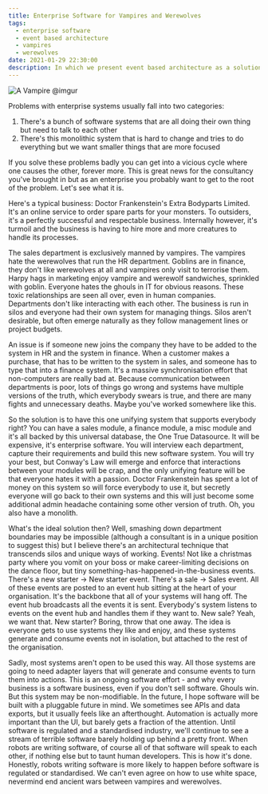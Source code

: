 ```yaml
---
title: Enterprise Software for Vampires and Werewolves
tags:
  - enterprise software
  - event based architecture
  - vampires
  - werewolves
date: 2021-01-29 22:30:00
description: In which we present event based architecture as a solution to (and cause of) all of your enterprise software woes.
---
```


![A Vampire @imgur](https://i.imgur.com/VDSeZZ9.jpg "A Vampire @imgur")

Problems with enterprise systems usually fall into two categories:

1. There's a bunch of software systems that are all doing their own thing but need to talk to each other
2. There's this monolithic system that is hard to change and tries to do everything but we want smaller things that are more focused

If you solve these problems badly you can get into a vicious cycle where one causes the other, forever more. This is great news for the consultancy you've brought in but as an enterprise you probably want to get to the root of the problem. Let's see what it is.

Here's a typical business: Doctor Frankenstein's Extra Bodyparts Limited. It's an online service to order spare parts for your monsters. To outsiders, it's a perfectly successful and respectable business. Internally however, it's turmoil and the business is having to hire more and more creatures to handle its processes.

The sales department is exclusively manned by vampires. The vampires hate the werewolves that run the HR department. Goblins are in finance, they don't like werewolves at all and vampires only visit to terrorise them. Harpy hags in marketing enjoy vampire and werewolf sandwiches, sprinkled with goblin. Everyone hates the ghouls in IT for obvious reasons. These toxic relationships are seen all over, even in human companies. Departments don't like interacting with each other. The business is run in silos and everyone had their own system for managing things. Silos aren't desirable, but often emerge naturally as they follow management lines or project budgets.

An issue is if someone new joins the company they have to be added to the system in HR and the system in finance. When a customer makes a purchase, that has to be written to the system in sales, and someone has to type that into a finance system. It's a massive synchronisation effort that non-computers are really bad at. Because communication between departments is poor, lots of things go wrong and systems have multiple versions of the truth, which everybody swears is true, and there are many fights and unnecessary deaths. Maybe you've worked somewhere like this.

So the solution is to have this one unifying system that supports everybody right? You can have a sales module, a finance module, a misc module and it's all backed by this universal database, the One True Datasource. It will be expensive, it's enterprise software. You will interview each department, capture their requirements and build this new software system. You will try your best, but Conway's Law will emerge and enforce that interactions between your modules will be crap, and the only unifying feature will be that everyone hates it with a passion. Doctor Frankenstein has spent a lot of money on this system so will force everybody to use it, but secretly everyone will go back to their own systems and this will just become some additional admin headache containing some other version of truth. Oh, you also have a monolith.

What's the ideal solution then? Well, smashing down department boundaries may be impossible (although a consultant is in a unique position to suggest this) but I believe there's an architectural technique that transcends silos and unique ways of working. Events! Not like a christmas party where you vomit on your boss or make career-limiting decisions on the dance floor, but tiny something-has-happened-in-the-business events. There's a new starter -> New starter event. There's a sale -> Sales event. All of these events are posted to an event hub sitting at the heart of your organisation. It's the backbone that all of your systems will hang off. The event hub broadcasts all the events it is sent. Everybody's system listens to events on the event hub and handles them if they want to. New sale? Yeah, we want that. New starter? Boring, throw that one away. The idea is everyone gets to use systems they like and enjoy, and these systems generate and consume events not in isolation, but attached to the rest of the organisation.

Sadly, most systems aren't open to be used this way. All those systems are going to need adapter layers that will generate and consume events to turn them into actions. This is an ongoing software effort - and why every business is a software business, even if you don't sell software. Ghouls win. But this system may be non-modifiable. In the future, I hope software will be built with a pluggable future in mind. We sometimes see APIs and data exports, but it usually feels like an afterthought. Automation is actually more important than the UI, but barely gets a fraction of the attention. Until software is regulated and a standardised industry, we'll continue to see a stream of terrible software barely holding up behind a pretty front. When robots are writing software, of course all of that software will speak to each other, if nothing else but to taunt human developers. This is how it's done. Honestly, robots writing software is more likely to happen before software is regulated or standardised. We can't even agree on how to use white space, nevermind end ancient wars between vampires and werewolves.
